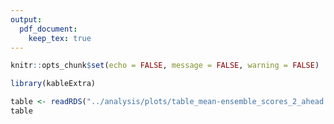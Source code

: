 ```yaml
---
output: 
  pdf_document:
    keep_tex: true
---
```


```r
knitr::opts_chunk$set(echo = FALSE, message = FALSE, warning = FALSE)
```


```r
library(kableExtra)
```

```r
table <- readRDS("../analysis/plots/table_mean-ensemble_scores_2_ahead.rds")
table
```
